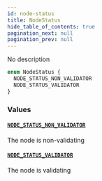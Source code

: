 ```yaml
---
id: node-status
title: NodeStatus
hide_table_of_contents: true
pagination_next: null
pagination_prev: null
---
```



No description

```graphql
enum NodeStatus {
  NODE_STATUS_NON_VALIDATOR
  NODE_STATUS_VALIDATOR
}
```


### Values

#### [`NODE_STATUS_NON_VALIDATOR`](#)

The node is non-validating


#### [`NODE_STATUS_VALIDATOR`](#)

The node is validating




